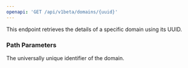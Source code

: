 ```yaml
---
openapi: 'GET /api/v1beta/domains/{uuid}'
---
```


This endpoint retrieves the details of a specific domain using its UUID.

### Path Parameters

<ParamField path="uuid" type="string" required>
  The universally unique identifier of the domain.
</ParamField> 